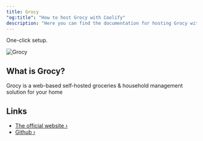 ```yaml
---
title: Grocy
"og:title": "How to host Grocy with Coolify"
description: "Here you can find the documentation for hosting Grocy with Coolify."
---
```


<Check>One-click setup.</Check>

![Grocy](https://raw.githubusercontent.com/grocy/grocy/master/public/img/logo.svg?sanitize=true)

## What is Grocy?

Grocy is a web-based self-hosted groceries & household management solution for your home

## Links

- [The official website ›](https://grocy.info)
- [Github ›](https://github.com/grocy/grocy)
